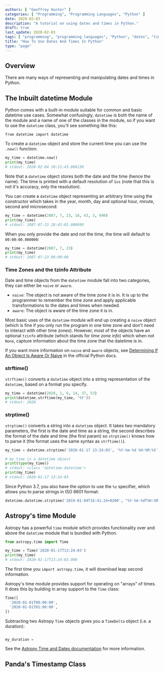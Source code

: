 ```yaml
---
authors: [ "Geoffrey Hunter" ]
categories: [ "Programming", "Programming Languages", "Python" ]
date: 2020-02-03
description: "A tutorial on using dates and times in Python."
draft: true
last_update: 2020-02-03
tags: [ "programming", "programming languages", "Python", "dates", "times", "tutorial", "datetime", "time zones", "UTC", "strftime", "strptime", "modules", "tzinfo", "ISO 8601" ]
title: "How To Use Dates And Times In Python"
type: "page"
---
```


## Overview

There are many ways of representing and manipulating dates and times in Python.

## The Inbuilt datetime Module

Python comes with a built-in module suitable for common and basic datetime use cases. Somewhat confusingly, `datetime` is both the name of the module and a name of one of the classes in the module, so if you want to use the `datetime` class, you'll see something like this:

`from datetime import datetime`

To create a `datetime` object and store the current time you can use the `.now()` function:

```python
my_time = datetime.now()
print(my_time)
# stdout: 2020-02-04 10:21:43.860130
```

Note that a `datetime` object stores both the date and the time (hence the name). The time is printed with a default resolution of `1us` (note that this is not it's accuracy, only the resolution).

You can create a `datetime` object representing an arbitrary time using the constructor which takes in the year, month, day and optional hour, minute, second and microsecond:

```python
my_time = datetime(2087, 7, 23, 18, 43, 3, 690)
print(my_time)
# stdout: 2087-07-23 18:43:03.000690
```

When you only provide the date and not the time, the time will default to `00:00:00.000000`:

```python
my_time = datetime(2087, 7, 23)
print(my_time)
# stdout: 2087-07-23 00:00:00
```

### Time Zones and the tzinfo Attribute

Date and time objects from the `datetime` module fall into two categories, they can either be `naive` or `aware`.

* `naive`: The object is not aware of the time zone it is in. It is up to the programmer to remember the time zone and apply applicable transformations to the dates and times when needed.
* `aware`: The object is aware of the time zone it is in.

Most basic uses of the `datetime` module will end up creating a `naive` object (which is fine if you only run the program in one time zone and don't need to interact with other time zones). However, most of the objects have an optional `tzinfo` attribute (which stands for _time zone info_) which when not `None`, capture information about the time zone that the datetime is in.

If you want more information on `naive` and `aware` objects, see [Determining If An Object Is Aware Or Naive](https://docs.python.org/3/library/datetime.html#determining-if-an-object-is-aware-or-naive) in the official Python docs.

### strftime()

`strftime()` converts a `datetime` object into a string representation of the `datetime`, based on a format you specify.

```python
my_time = datetime(2020, 1, 6, 14, 37, 53)
print(datetime.strftime(my_time, '%Y'))
# stdout: 2020
```

### strptime()

`strptime()` converts a string into a `datetime` object. It takes two mandatory parameters, the first is the date and time as a string, the second describes the format of the date and time (the first param) so `strptime()` knows how to parse it (the format uses the same syntax as `strftime()`).

```python
my_time = datetime.strptime('2020-01-17 13:24:03', '%Y-%m-%d %H:%M:%S')

# my_time is a datetime object
print(type(my_time))
# stdout: <class 'datetime.datetime'>
print(my_time)
# stdout: 2020-01-17 13:24:03
```

Since Python 3.7, you also have the option to use the `%z` specifier, which allows you to parse strings in ISO 8601 format:

```python
datetime.datetime.strptime('2019-01-04T16:41:24+0200', "%Y-%m-%dT%H:%M:%S%z")
```

## Astropy's time Module

Astropy has a powerful `time` module which provides functionality over and above the `datetime` module that is bundled with Python.

```python
from astropy.time import Time

my_time = Time('2020-01-17T13:24:03')
print(my_time)
# stdout: 2020-01-17T13:24:03.000
```

The first time you `import astropy.time`, it will download leap second information.

Astropy's time module provides support for operating on "arrays" of times. It does this by building in array support to the `Time` class:

```python
Time([
  '2020-01-01T00:00:00',
  '2020-01-01T01:00:00',
])
```

Subtracting two Astropy `Time` objects gives you a `TimeDelta` object (i.e. a duration):

```python

my_duration = 
```

See the [Astropy Time and Dates documentation](https://docs.astropy.org/en/stable/time/) for more information.

## Panda's Timestamp Class
